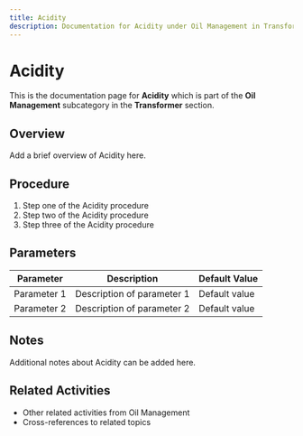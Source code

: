 ```yaml
---
title: Acidity
description: Documentation for Acidity under Oil Management in Transformer category
---
```


# Acidity

This is the documentation page for **Acidity** which is part of the **Oil Management** subcategory in the **Transformer** section.

## Overview

Add a brief overview of Acidity here.

## Procedure

1. Step one of the Acidity procedure
2. Step two of the Acidity procedure
3. Step three of the Acidity procedure

## Parameters

| Parameter | Description | Default Value |
|-----------|-------------|---------------|
| Parameter 1 | Description of parameter 1 | Default value |
| Parameter 2 | Description of parameter 2 | Default value |

## Notes

Additional notes about Acidity can be added here.

## Related Activities

- Other related activities from Oil Management
- Cross-references to related topics
